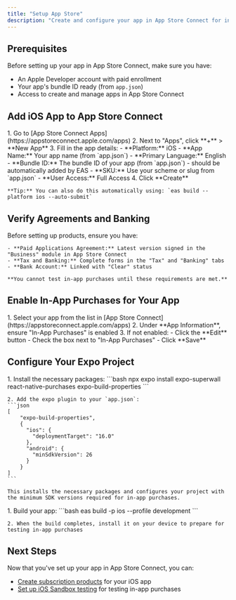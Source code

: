 ```yaml
---
title: "Setup App Store"
description: "Create and configure your app in App Store Connect for in-app purchases"
---
```


## Prerequisites

Before setting up your app in App Store Connect, make sure you have:

- An Apple Developer account with paid enrollment
- Your app's bundle ID ready (from `app.json`)
- Access to create and manage apps in App Store Connect

## Add iOS App to App Store Connect

<Steps>
  <Step title="Create New App">
    1. Go to [App Store Connect Apps](https://appstoreconnect.apple.com/apps)
    2. Next to "Apps", click **+** > **New App**
    3. Fill in the app details:
       - **Platform:** iOS
       - **App Name:** Your app name (from `app.json`)
       - **Primary Language:** English
       - **Bundle ID:** The bundle ID of your app (from `app.json`) - should be automatically added by EAS
       - **SKU:** Use your scheme or slug from `app.json`
       - **User Access:** Full Access
    4. Click **Create**

    **Tip:** You can also do this automatically using: `eas build --platform ios --auto-submit`
  </Step>
</Steps>

## Verify Agreements and Banking

<Steps>
  <Step title="Complete Required Agreements and Banking">
    Before setting up products, ensure you have:
    
    - **Paid Applications Agreement:** Latest version signed in the "Business" module in App Store Connect
    - **Tax and Banking:** Complete forms in the "Tax" and "Banking" tabs
    - **Bank Account:** Linked with "Clear" status
    
    **You cannot test in-app purchases until these requirements are met.**
  </Step>
</Steps>

## Enable In-App Purchases for Your App

<Steps>
  <Step title="Configure App Settings">
    1. Select your app from the list in [App Store Connect](https://appstoreconnect.apple.com/apps)
    2. Under **App Information**, ensure "In-App Purchases" is enabled
    3. If not enabled:
       - Click the **Edit** button
       - Check the box next to "In-App Purchases"
       - Click **Save**
  </Step>
</Steps>

## Configure Your Expo Project

<Steps>
  <Step title="Set Up Required Packages">
    1. Install the necessary packages:
    ```bash
    npx expo install expo-superwall react-native-purchases expo-build-properties
    ```

    2. Add the expo plugin to your `app.json`:
    ```json
    [
        "expo-build-properties",
        {
          "ios": {
            "deploymentTarget": "16.0"
          },
          "android": {
            "minSdkVersion": 26
          }
        }
    ]
    ```

    This installs the necessary packages and configures your project with the minimum SDK versions required for in-app purchases.
  </Step>

  <Step title="Create EAS Build">
    1. Build your app:
    ```bash
    eas build -p ios --profile development
    ```

    2. When the build completes, install it on your device to prepare for testing in-app purchases
  </Step>
</Steps>

## Next Steps

Now that you've set up your app in App Store Connect, you can:

- [Create subscription products](./ios-products) for your iOS app
- [Set up iOS Sandbox testing](./ios-sandbox) for testing in-app purchases
